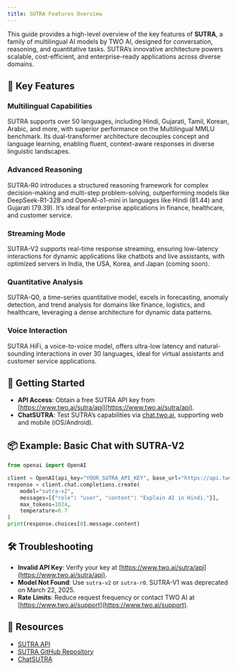 ```yaml
---
title: SUTRA Features Overview
---
```


This guide provides a high-level overview of the key features of **SUTRA**, a family of multilingual AI models by TWO AI, designed for conversation, reasoning, and quantitative tasks. SUTRA’s innovative architecture powers scalable, cost-efficient, and enterprise-ready applications across diverse domains.

## 🌟 Key Features

### Multilingual Capabilities
SUTRA supports over 50 languages, including Hindi, Gujarati, Tamil, Korean, Arabic, and more, with superior performance on the Multilingual MMLU benchmark. Its dual-transformer architecture decouples concept and language learning, enabling fluent, context-aware responses in diverse linguistic landscapes.[](https://www.two.ai/sutra)[](https://indiaai.gov.in/article/two-platforms-unveiled-sutra-a-novel-multilingual-large-language-model)

### Advanced Reasoning
SUTRA-R0 introduces a structured reasoning framework for complex decision-making and multi-step problem-solving, outperforming models like DeepSeek-R1-32B and OpenAI-o1-mini in languages like Hindi (81.44) and Gujarati (79.39). It’s ideal for enterprise applications in finance, healthcare, and customer service.[](https://www.analyticsvidhya.com/blog/2025/02/sutra-r0/)[](https://analyticsindiamag.com/ai-news-updates/jio-backed-two-ai-launches-multilingual-reasoning-model-sutra-r0/)

### Streaming Mode
SUTRA-V2 supports real-time response streaming, ensuring low-latency interactions for dynamic applications like chatbots and live assistants, with optimized servers in India, the USA, Korea, and Japan (coming soon).[](https://www.two.ai/blog/sutra-v2-is-here)

### Quantitative Analysis
SUTRA-Q0, a time-series quantitative model, excels in forecasting, anomaly detection, and trend analysis for domains like finance, logistics, and healthcare, leveraging a dense architecture for dynamic data patterns.[](https://www.two.ai/sutra)

### Voice Interaction
SUTRA HiFi, a voice-to-voice model, offers ultra-low latency and natural-sounding interactions in over 30 languages, ideal for virtual assistants and customer service applications.[](https://analyticsindiamag.com/ai-news-updates/jio-backed-two-ai-launches-multilingual-voice-model-sutra-hifi/)

## 🔧 Getting Started
- **API Access**: Obtain a free SUTRA API key from [https://www.two.ai/sutra/api](https://www.two.ai/sutra/api).
- **ChatSUTRA**: Test SUTRA’s capabilities via [chat.two.ai](https://chat.two.ai), supporting web and mobile (iOS/Android).[](https://indiaai.gov.in/article/two-ai-launched-chatsutra-which-helps-users-communicate-in-over-50-languages)

## 📦 Example: Basic Chat with SUTRA-V2
```python
from openai import OpenAI

client = OpenAI(api_key="YOUR_SUTRA_API_KEY", base_url="https://api.two.ai/v2")
response = client.chat.completions.create(
    model="sutra-v2",
    messages=[{"role": "user", "content": "Explain AI in Hindi."}],
    max_tokens=1024,
    temperature=0.7
)
print(response.choices[0].message.content)
```

## 🛠 Troubleshooting
- **Invalid API Key**: Verify your key at [https://www.two.ai/sutra/api](https://www.two.ai/sutra/api).
- **Model Not Found**: Use `sutra-v2` or `sutra-r0`. SUTRA-V1 was deprecated on March 22, 2025.[](https://www.two.ai/blog/sutra-v2-is-here)
- **Rate Limits**: Reduce request frequency or contact TWO AI at [https://www.two.ai/support](https://www.two.ai/support).

## 📎 Resources
- [SUTRA API](https://www.two.ai/sutra/api)
- [SUTRA GitHub Repository](https://github.com/sutra-dev/sutra-cookbook)
- [ChatSUTRA](https://chat.two.ai)